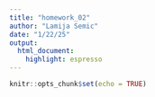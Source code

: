 ```yaml
---
title: "homework_02"
author: "Lamija Semic"
date: "1/22/25"
output: 
  html_document: 
    highlight: espresso
---
```





```r






knitr::opts_chunk$set(echo = TRUE)
```


